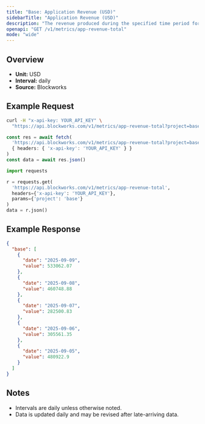 ```yaml
---
title: "Base: Application Revenue (USD)"
sidebarTitle: "Application Revenue (USD)"
description: "The revenue produced during the specified time period for given blockchain."
openapi: "GET /v1/metrics/app-revenue-total"
mode: "wide"
---
```


## Overview

- **Unit:** USD
- **Interval:** daily
- **Source:** Blockworks

## Example Request

<CodeGroup>

```bash cURL
curl -H "x-api-key: YOUR_API_KEY" \
  "https://api.blockworks.com/v1/metrics/app-revenue-total?project=base"
```

```typescript TypeScript
const res = await fetch(
  'https://api.blockworks.com/v1/metrics/app-revenue-total?project=base',
  { headers: { 'x-api-key': 'YOUR_API_KEY' } }
)
const data = await res.json()
```

```python Python
import requests

r = requests.get(
  'https://api.blockworks.com/v1/metrics/app-revenue-total',
  headers={'x-api-key': 'YOUR_API_KEY'},
  params={'project': 'base'}
)
data = r.json()
```

</CodeGroup>

## Example Response

```json
{
  "base": [
    {
      "date": "2025-09-09",
      "value": 533062.07
    },
    {
      "date": "2025-09-08",
      "value": 460748.88
    },
    {
      "date": "2025-09-07",
      "value": 282500.83
    },
    {
      "date": "2025-09-06",
      "value": 305561.35
    },
    {
      "date": "2025-09-05",
      "value": 480922.9
    }
  ]
}
```

## Notes
- Intervals are daily unless otherwise noted.
- Data is updated daily and may be revised after late-arriving data.